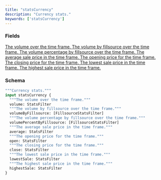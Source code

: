 ```yaml
---
title: "statsCurrency"
description: "Currency stats."
keywords: ['statsCurrency']
---
```


### Fields

<a href="/api-reference/types/statsfilter">
  <ResponseField name="volume" type="StatsFilter">
    The volume over the time frame.
  </ResponseField>
</a>

<a href="/api-reference/types/fillsourcestatsfilter">
  <ResponseField name="volumeByFillsource" type="[FillsourceStatsFilter]">
    The volume by fillsource over the time frame.
  </ResponseField>
</a>

<a href="/api-reference/types/fillsourcestatsfilter">
  <ResponseField name="volumePercentByFillsource" type="[FillsourceStatsFilter]">
    The volume percentage by fillsource over the time frame.
  </ResponseField>
</a>

<a href="/api-reference/types/statsfilter">
  <ResponseField name="average" type="StatsFilter">
    The average sale price in the time frame.
  </ResponseField>
</a>

<a href="/api-reference/types/statsfilter">
  <ResponseField name="open" type="StatsFilter">
    The opening price for the time frame.
  </ResponseField>
</a>

<a href="/api-reference/types/statsfilter">
  <ResponseField name="close" type="StatsFilter">
    The closing price for the time frame.
  </ResponseField>
</a>

<a href="/api-reference/types/statsfilter">
  <ResponseField name="lowestSale" type="StatsFilter">
    The lowest sale price in the time frame.
  </ResponseField>
</a>

<a href="/api-reference/types/statsfilter">
  <ResponseField name="highestSale" type="StatsFilter">
    The highest sale price in the time frame.
  </ResponseField>
</a>

### Schema


```graphql 
"""Currency stats."""
input statsCurrency {
  """The volume over the time frame."""
  volume: StatsFilter
  """The volume by fillsource over the time frame."""
  volumeByFillsource: [FillsourceStatsFilter]
  """The volume percentage by fillsource over the time frame."""
  volumePercentByFillsource: [FillsourceStatsFilter]
  """The average sale price in the time frame."""
  average: StatsFilter
  """The opening price for the time frame."""
  open: StatsFilter
  """The closing price for the time frame."""
  close: StatsFilter
  """The lowest sale price in the time frame."""
  lowestSale: StatsFilter
  """The highest sale price in the time frame."""
  highestSale: StatsFilter
}
```

